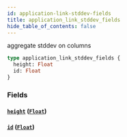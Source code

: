 ```yaml
---
id: application-link-stddev-fields
title: application_link_stddev_fields
hide_table_of_contents: false
---
```


aggregate stddev on columns

```graphql
type application_link_stddev_fields {
  height: Float
  id: Float
}
```

### Fields

#### [`height`](#) ([`Float`](../scalars/float))

#### [`id`](#) ([`Float`](../scalars/float))
